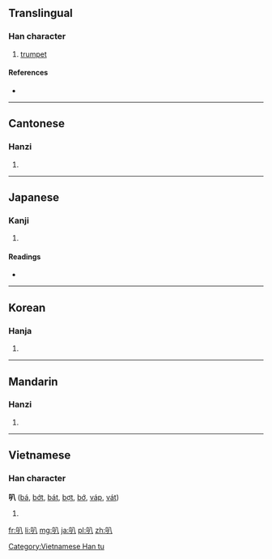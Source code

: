 ==Translingual==

===Han character===
{{Han char|rn=30|rad=口|as=02|sn=5|four=6800<sub>0</sub>|canj=口金 (RC), X口金 (XRC)|ids=⿰[[口]][[八]]}}

# [[trumpet]]

====References====
* {{Han ref|kx=0172.080|dkj=03242|dj=0383.040|hdz=10570.060|uh=53ED|ud=21485|bh=A57A|bd=42362}}

----

==Cantonese==

===Hanzi===
{{yue-hanzi|jyut=baa1|y=ba1}}

# {{defn|lang=yue|sort=口02}}

----

==Japanese==

===Kanji===
{{ja-kanji|grade=|rs=口02}}

# {{defn|lang=ja|sort=口02}}

====Readings====
* {{ja-readings|on=[[はつ]] (hatsu), [[は]] (ha), [[はち]] (hachi)|kun=}}

----

==Korean==

===Hanja===
{{ko-hanja|hangeul=팔|rv=pal|mr=p'al}}

# {{defn|lang=ko|sort=口02}}

----

==Mandarin==

===Hanzi===
{{cmn-hanzi|pin=[[bā]] ([[ba1]]), [[ba]] ([[ba5]])|wg=pa<sup>1</sup>, pa<sup>5</sup>}}

# {{defn|lang=cmn|sort=口02}}

----

==Vietnamese==

===Han character===
'''叭''' ([[bá]], [[bớt]], [[bát]], [[bợt]], [[bớ]], [[váp]], [[vát]])

# {{defn|lang=vi}}

[[Category:Vietnamese Han tu]]

[[fr:叭]]
[[li:叭]]
[[mg:叭]]
[[ja:叭]]
[[pl:叭]]
[[zh:叭]]